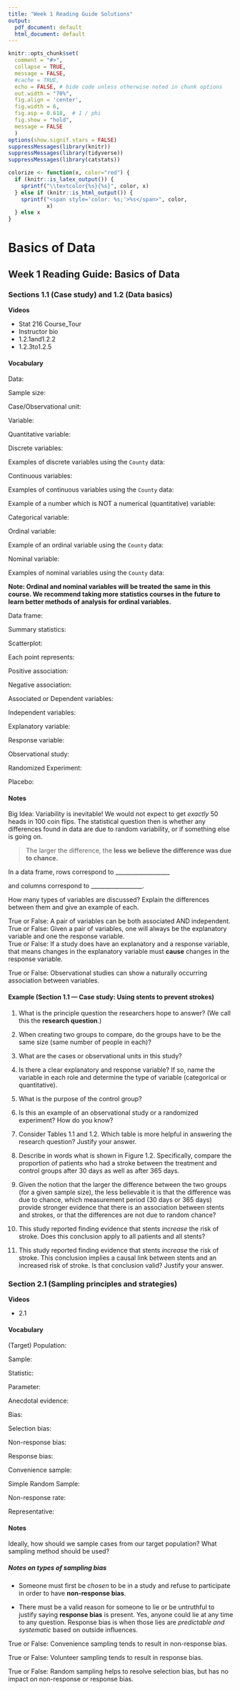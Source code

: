 ```yaml
---
title: "Week 1 Reading Guide Solutions"
output:
  pdf_document: default
  html_document: default
---
```


```r
knitr::opts_chunk$set(
  comment = "#>",
  collapse = TRUE,
  message = FALSE,
  #cache = TRUE,
  echo = FALSE, # hide code unless otherwise noted in chunk options
  out.width = "70%",
  fig.align = 'center',
  fig.width = 6,
  fig.asp = 0.618,  # 1 / phi
  fig.show = "hold",
  message = FALSE
  )
options(show.signif.stars = FALSE)
suppressMessages(library(knitr))
suppressMessages(library(tidyverse))
suppressMessages(library(catstats))

colorize <- function(x, color="red") {
  if (knitr::is_latex_output()) {
    sprintf("\\textcolor{%s}{%s}", color, x)
  } else if (knitr::is_html_output()) {
    sprintf("<span style='color: %s;'>%s</span>", color,
            x)
  } else x
}

```

# Basics of Data

## Week 1 Reading Guide: Basics of Data

### Sections 1.1 (Case study) and 1.2 (Data basics) {-}

**Videos**  

* Stat 216 Course_Tour
* Instructor bio
* 1.2.1and1.2.2
* 1.2.3to1.2.5

\setstretch{1.25}

#### Vocabulary {-}

Data:
\rgs

Sample size:
\rgs

Case/Observational unit:
\rgs

Variable:
\rgs

\rgi Quantitative variable:
\rgs

\rgi Discrete variables:
\rgs

\rgi \rgi Examples of discrete variables using the `County` data: 
\rgs

\rgi Continuous variables:
\rgs

\rgi \rgi Examples of continuous variables using the `County` data: 
\rgs

Example of a number which is NOT a numerical (quantitative) variable: 
\rgs

\newpage

Categorical variable:
\rgs

\rgi Ordinal variable:
\rgs

\rgi \rgi Example of an ordinal variable using the `County` data:
\rgs

\rgi Nominal variable:
\rgs

\rgi \rgi Examples of nominal variables using the `County` data:

\rgs

**Note: Ordinal and nominal variables will be treated the same in this course.  We recommend taking more statistics courses in the future to learn better methods of analysis for ordinal variables.**

Data frame:
\rgs

Summary statistics:
\rgs

Scatterplot:
\rgs
	
\rgi Each point represents:  

\rgi Positive association:  

\rgi Negative association:   

Associated or Dependent variables:
\rgs

Independent variables:
\rgs

Explanatory variable:
\rgs

Response variable:
\rgs

Observational study:
\rgs

Randomized Experiment:
\rgs

Placebo:
\rgs

\newpage

#### Notes {-}

Big Idea: Variability is inevitable!  We would not expect to get _exactly_ 50 heads in 100 coin flips.  The statistical question then is whether any differences found in data are due to random variability, or if something else is going on.  

> The larger the difference, the **less we believe the difference was due to chance.**

In a data frame, rows correspond to ___________________ 

and columns correspond to __________________.

How many types of variables are discussed?  Explain the differences between them and give an example of each.
\rgs
\rgs


True or False: A pair of variables can be both associated AND independent.  
True or False: Given a pair of variables, one will always be the explanatory variable and one the response variable.  
True or False: If a study does have an explanatory and a response variable, that means changes in the explanatory variable must **cause** changes in the response variable. 

True or False: Observational studies can show a naturally occurring association between variables.  

#### Example (Section 1.1 --- Case study: Using stents to prevent strokes) {-}

1.	What is the principle question the researchers hope to answer?  (We call this the **research question**.)
\rgs
\rgs


2.	When creating two groups to compare, do the groups have to be the same size (same number of people in each)?
\rgs
\rgs

3.	What are the cases or observational units in this study?
\rgs
\rgs


4.	Is there a clear explanatory and response variable?  If so, name the variable in each role and determine the type of variable (categorical or quantitative).
\rgs
\rgs


5.	What is the purpose of the control group?
\rgs
\rgs


6.	Is this an example of an observational study or a randomized experiment?  How do you know?
\rgs
\rgs

\newpage

7.	Consider Tables 1.1 and 1.2.  Which table is more helpful in answering the research question?  Justify your answer.
\rgs
\rgs


8.	Describe in words what is shown in Figure 1.2.  Specifically, compare the proportion of patients who had a stroke between the treatment and control groups after 30 days as well as after 365 days.
\rgs
\rgs


9.	Given the notion that the larger the difference between the two groups (for a given sample size), the less believable it is that the difference was due to chance, which measurement period (30 days or 365 days) provide stronger evidence that there is an association between stents and strokes, or that the differences are not due to random chance?
\rgs
\rgs


10.	This study reported finding evidence that stents *increase* the risk of stroke.  Does this conclusion apply to all patients and all stents?
\rgs
\rgs

11.	This study reported finding evidence that stents *increase* the risk of stroke.  This conclusion implies a causal link between stents and an increased risk of stroke.  Is that conclusion valid?  Justify your answer.
\rgs
\rgs


### Section 2.1 (Sampling principles and strategies) {-}

**Videos**  

* 2.1

\setstretch{1.25}

#### Vocabulary {-}

(Target) Population:
\rgs

Sample:
\rgs

Statistic:
\rgs

Parameter:
\rgs

Anecdotal evidence:
\rgs

\newpage

Bias:
\rgs

\rgi Selection bias:
\rgs

\rgi Non-response bias:
\rgs

\rgi Response bias:
\rgs

Convenience sample:
\rgs

Simple Random Sample:
\rgs

Non-response rate:
\rgs

Representative:
\rgs

#### Notes {-}

Ideally, how should we sample cases from our target population?  What sampling method should be used? 
\rgs

##### Notes on types of sampling bias {-}

* Someone must first be _chosen_ to be in a study and refuse to participate in order to have **non-response bias**.

* There must be a valid reason for someone to lie or be untruthful to justify saying **response bias** is present.  Yes, anyone could lie at any time to any question.  Response bias is when those lies are *predictable and systematic* based on outside influences.
\rgs


True or False: Convenience sampling tends to result in non-response bias.

True or False: Volunteer sampling tends to result in response bias.

True or False: Random sampling helps to resolve selection bias, but has no impact on non-response or response bias.

\newpage
